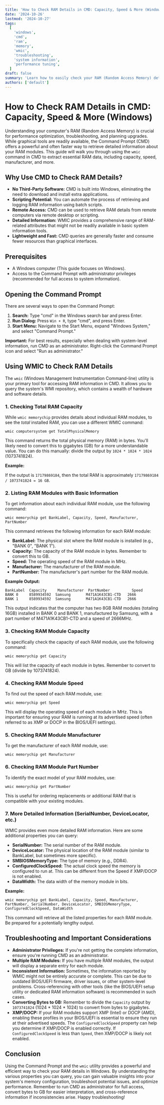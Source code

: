 ```yaml
---
title: 'How to Check RAM Details in CMD: Capacity, Speed & More (Windows)'
date: '2024-10-26'
lastmod: '2024-10-27'
tags:
  [
    'windows',
    'cmd',
    'ram',
    'memory',
    'wmic',
    'troubleshooting',
    'system information',
    'performance tuning',
  ]
draft: false
summary: 'Learn how to easily check your RAM (Random Access Memory) details like capacity, speed, manufacturer, and more using the Command Prompt (CMD) in Windows. A comprehensive guide with clear examples using WMIC (Windows Management Instrumentation Command-line).'
authors: ['default']
---
```


# How to Check RAM Details in CMD: Capacity, Speed & More (Windows)

Understanding your computer's RAM (Random Access Memory) is crucial for performance optimization, troubleshooting, and planning upgrades. While graphical tools are readily available, the Command Prompt (CMD) offers a powerful and often faster way to retrieve detailed information about your RAM modules. This guide will walk you through using the `wmic` command in CMD to extract essential RAM data, including capacity, speed, manufacturer, and more.

## Why Use CMD to Check RAM Details?

- **No Third-Party Software:** CMD is built into Windows, eliminating the need to download and install extra applications.
- **Scripting Potential:** You can automate the process of retrieving and logging RAM information using batch scripts.
- **Remote Access:** CMD can be used to retrieve RAM details from remote computers via remote desktop or scripting.
- **Detailed Information:** WMIC provides a comprehensive range of RAM-related attributes that might not be readily available in basic system information tools.
- **Lightweight and Fast:** CMD queries are generally faster and consume fewer resources than graphical interfaces.

## Prerequisites

- A Windows computer (This guide focuses on Windows).
- Access to the Command Prompt with administrator privileges (recommended for full access to system information).

## Opening the Command Prompt

There are several ways to open the Command Prompt:

1.  **Search:** Type "cmd" in the Windows search bar and press Enter.
2.  **Run Dialog:** Press `Win + R`, type "cmd", and press Enter.
3.  **Start Menu:** Navigate to the Start Menu, expand "Windows System," and select "Command Prompt."

**Important:** For best results, especially when dealing with system-level information, run CMD as an administrator. Right-click the Command Prompt icon and select "Run as administrator."

## Using WMIC to Check RAM Details

The `wmic` (Windows Management Instrumentation Command-line) utility is your primary tool for accessing RAM information in CMD. It allows you to query the system's WMI repository, which contains a wealth of hardware and software details.

### 1. Checking Total RAM Capacity

While `wmic memorychip` provides details about individual RAM modules, to see the _total_ installed RAM, you can use a different WMIC command:

```plaintext
wmic computersystem get TotalPhysicalMemory
```

This command returns the total physical memory (RAM) in bytes. You'll likely need to convert this to gigabytes (GB) for a more understandable value. You can do this manually: divide the output by `1024 * 1024 * 1024` (1073741824).

**Example:**

If the output is `17179869184`, then the total RAM is approximately `17179869184 / 1073741824 = 16 GB`.

### 2. Listing RAM Modules with Basic Information

To get information about each individual RAM module, use the following command:

```plaintext
wmic memorychip get BankLabel, Capacity, Speed, Manufacturer, PartNumber
```

This command retrieves the following information for each RAM module:

- **BankLabel:** The physical slot where the RAM module is installed (e.g., "BANK 0", "BANK 1").
- **Capacity:** The capacity of the RAM module in bytes. Remember to convert this to GB.
- **Speed:** The operating speed of the RAM module in MHz.
- **Manufacturer:** The manufacturer of the RAM module.
- **PartNumber:** The manufacturer's part number for the RAM module.

**Example Output:**

```
BankLabel  Capacity     Manufacturer  PartNumber          Speed
BANK 0     8589934592  Samsung       M471A1K43CB1-CTD   2666
BANK 1     8589934592  Samsung       M471A1K43CB1-CTD   2666
```

This output indicates that the computer has two 8GB RAM modules (totaling 16GB) installed in BANK 0 and BANK 1, manufactured by Samsung, with a part number of M471A1K43CB1-CTD and a speed of 2666MHz.

### 3. Checking RAM Module Capacity

To specifically check the capacity of each RAM module, use the following command:

```plaintext
wmic memorychip get Capacity
```

This will list the capacity of each module in bytes. Remember to convert to GB (divide by 1073741824).

### 4. Checking RAM Module Speed

To find out the speed of each RAM module, use:

```plaintext
wmic memorychip get Speed
```

This will display the operating speed of each module in MHz. This is important for ensuring your RAM is running at its advertised speed (often referred to as XMP or DOCP in the BIOS/UEFI settings).

### 5. Checking RAM Module Manufacturer

To get the manufacturer of each RAM module, use:

```plaintext
wmic memorychip get Manufacturer
```

### 6. Checking RAM Module Part Number

To identify the exact model of your RAM modules, use:

```plaintext
wmic memorychip get PartNumber
```

This is useful for ordering replacements or additional RAM that is compatible with your existing modules.

### 7. More Detailed Information (SerialNumber, DeviceLocator, etc.)

WMIC provides even more detailed RAM information. Here are some additional properties you can query:

- **SerialNumber:** The serial number of the RAM module.
- **DeviceLocator:** The physical location of the RAM module (similar to BankLabel, but sometimes more specific).
- **SMBIOSMemoryType:** The type of memory (e.g., DDR4).
- **ConfiguredClockSpeed:** The actual clock speed the memory is configured to run at. This can be different from the Speed if XMP/DOCP is not enabled.
- **DataWidth:** The data width of the memory module in bits.

**Example:**

```plaintext
wmic memorychip get BankLabel, Capacity, Speed, Manufacturer, PartNumber, SerialNumber, DeviceLocator, SMBIOSMemoryType, ConfiguredClockSpeed, DataWidth
```

This command will retrieve all the listed properties for each RAM module. Be prepared for a potentially lengthy output.

## Troubleshooting and Important Considerations

- **Administrator Privileges:** If you're not getting the complete information, ensure you're running CMD as an administrator.
- **Multiple RAM Modules:** If you have multiple RAM modules, the output will display a separate entry for each module.
- **Inconsistent Information:** Sometimes, the information reported by WMIC might not be entirely accurate or complete. This can be due to outdated BIOS/UEFI firmware, driver issues, or other system-level problems. Cross-referencing with other tools (like the BIOS/UEFI setup utility or dedicated RAM information software) is recommended in such cases.
- **Converting Bytes to GB:** Remember to divide the `Capacity` output by `1073741824` (1024 \* 1024 \* 1024) to convert from bytes to gigabytes.
- **XMP/DOCP:** If your RAM modules support XMP (Intel) or DOCP (AMD), enabling these profiles in your BIOS/UEFI is essential to ensure they run at their advertised speeds. The `ConfiguredClockSpeed` property can help you determine if XMP/DOCP is enabled correctly. If `ConfiguredClockSpeed` is less than `Speed`, then XMP/DOCP is likely not enabled.

## Conclusion

Using the Command Prompt and the `wmic` utility provides a powerful and efficient way to check your RAM details in Windows. By understanding the various properties you can query, you can gain valuable insights into your system's memory configuration, troubleshoot potential issues, and optimize performance. Remember to run CMD as administrator for full access, convert bytes to GB for easier interpretation, and cross-reference information if inconsistencies arise. Happy troubleshooting!
